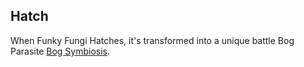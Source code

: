 {{CardPage
|quote = It's like biting into a lumin battery!
|description = Upgrade all cards in your hand for the rest of this fight. Take 2 damage for each card upgraded.<br/>[[Expend]], [[Parasite]]<br/>[[Hatch]] 5
|cost = 1
|character = Rook
|rarity = Rare
|decktype = Battle
|cardtype = Parasite
|keywords = [[Expend]], [[Parasite]], [[Hatch]]
}}
==Hatch==
When Funky Fungi Hatches, it's transformed into a unique battle Bog Parasite [[Bog Symbiosis]].